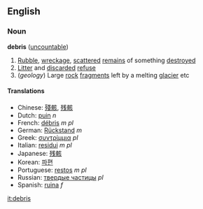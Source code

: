 ==English==
===Noun===
'''debris''' ([[uncountable]])
#[[Rubble]], [[wreckage]], [[scattered]] [[remains]] of something [[destroyed]]
#[[Litter]] and [[discarded]] [[refuse]]
#(''geology'') Large [[rock]] [[fragment]]s left by a melting [[glacier]] etc

====Translations====
*Chinese: [[殘骸]], [[残骸]]
*Dutch: [[puin]] ''n''
*French: [[débris]] ''m pl''
*German: [[Rückstand]] ''m''
*Greek: [[συντρίμμια]] ''pl''
*Italian: [[residui]] ''m pl''
*Japanese: [[残骸]]
*Korean: [[파편]]
*Portuguese: [[restos]] ''m pl''
*Russian: [[твердые частицы]] ''pl''
*Spanish: [[ruina]] ''f''

[[it:debris]]